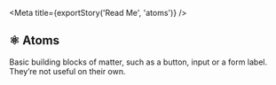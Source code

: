 
<Meta title={exportStory('Read Me', 'atoms')} />

## ⚛️ Atoms

Basic building blocks of matter, such as a button, input or a form label. They’re not useful on their own.
